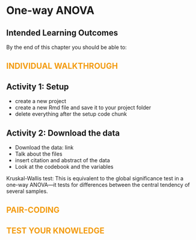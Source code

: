 # One-way ANOVA {#sec-oneway}

## Intended Learning Outcomes {.unnumbered}

By the end of this chapter you should be able to:


## [Individual Walkthrough]{style="color: #F39C12; text-transform: uppercase;"} {.unnumbered}

## Activity 1: Setup

* create a new project
* create a new Rmd file and save it to your project folder
* delete everything after the setup code chunk 



## Activity 2: Download the data

* Download the data: link
* Talk about the files
* insert citation and abstract of the data
* Look at the codebook and the variables



Kruskal-Wallis test: This is equivalent to the global significance test in a one-way ANOVA—it tests for differences between the central tendency of several samples.



## [Pair-coding]{style="color: #F39C12; text-transform: uppercase;"} {.unnumbered}




## [Test your knowledge]{style="color: #F39C12; text-transform: uppercase;"} {.unnumbered}


